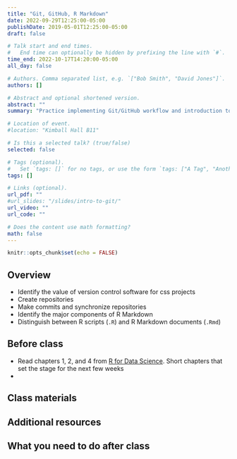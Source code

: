 ```yaml
---
title: "Git, GitHub, R Markdown"
date: 2022-09-29T12:25:00-05:00
publishDate: 2019-05-01T12:25:00-05:00
draft: false

# Talk start and end times.
#   End time can optionally be hidden by prefixing the line with `#`.
time_end: 2022-10-17T14:20:00-05:00
all_day: false

# Authors. Comma separated list, e.g. `["Bob Smith", "David Jones"]`.
authors: []

# Abstract and optional shortened version.
abstract: ""
summary: "Practice implementing Git/GitHub workflow and introduction to R Markdown."

# Location of event.
#location: "Kimball Hall B11"

# Is this a selected talk? (true/false)
selected: false

# Tags (optional).
#   Set `tags: []` for no tags, or use the form `tags: ["A Tag", "Another Tag"]` for one or more tags.
tags: []

# Links (optional).
url_pdf: ""
#url_slides: "/slides/intro-to-git/"
url_video: ""
url_code: ""

# Does the content use math formatting?
math: false
---
```


```r
knitr::opts_chunk$set(echo = FALSE)
```

## Overview 
<!--[^bryan]-->

* Identify the value of version control software for css projects
* Create repositories
* Make commits and synchronize repositories
* Identify the major components of R Markdown
* Distinguish between R scripts (`.R`) and R Markdown documents (`.Rmd`)

## Before class

* Read chapters 1, 2, and 4 from [R for Data Science](http://r4ds.had.co.nz/). Short chapters that set the stage for the next few weeks
*

## Class materials


## Additional resources


## What you need to do after class

<!-- [^bryan]: Meeting title courtesy of Jenny Bryan's ["Excuse Me, Do You Have a Moment to Talk About Version Control?"](https://www.tandfonline.com/doi/full/10.1080/00031305.2017.1399928) -->
